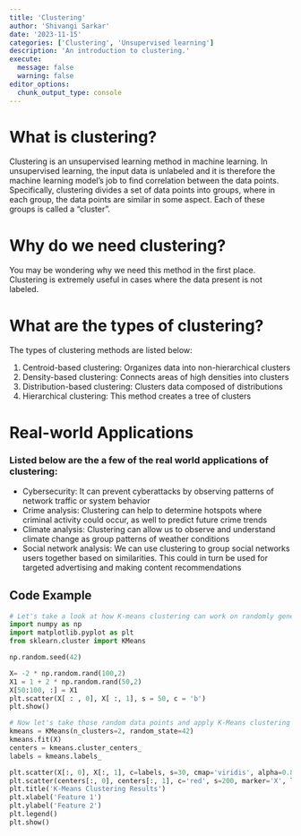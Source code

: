 ```yaml
---
title: 'Clustering'
author: 'Shivangi Sarkar'
date: '2023-11-15'
categories: ['Clustering', 'Unsupervised learning']
description: 'An introduction to clustering.'
execute: 
  message: false
  warning: false
editor_options: 
  chunk_output_type: console
---
```


# What is clustering?

Clustering is an unsupervised learning method in machine learning. In unsupervised learning, the input data is unlabeled and it is therefore the machine learning model’s job to find correlation between the data points. Specifically, clustering divides a set of data points into groups, where in each group, the data points are similar in some aspect. Each of these groups is called a “cluster”.

# Why do we need clustering?

You may be wondering why we need this method in the first place. Clustering is extremely useful in cases where the data present is not labeled.

# What are the types of clustering?

The types of clustering methods are listed below:

1. Centroid-based clustering: Organizes data into non-hierarchical clusters
2. Density-based clustering: Connects areas of high densities into clusters
3. Distribution-based clustering: Clusters data composed of distributions
4. Hierarchical clustering: This method creates a tree of clusters

# Real-world Applications

### Listed below are the a few of the real world applications of clustering:

* Cybersecurity: It can prevent cyberattacks by observing patterns of network traffic or system behavior
* Crime analysis: Clustering can help to determine hotspots where criminal activity could occur, as well to predict future crime trends
* Climate analysis: Clustering can allow us to observe and understand climate change as group patterns of weather conditions
* Social network analysis: We can use clustering to group social networks users together based on similarities. This could in turn be used for targeted advertising and making content recommendations

## Code Example
```python
# Let's take a look at how K-means clustering can work on randomly generated data
import numpy as np
import matplotlib.pyplot as plt
from sklearn.cluster import KMeans

np.random.seed(42)

X= -2 * np.random.rand(100,2)
X1 = 1 + 2 * np.random.rand(50,2)
X[50:100, :] = X1
plt.scatter(X[ : , 0], X[ :, 1], s = 50, c = 'b')
plt.show()
```
```python
# Now let's take those random data points and apply K-Means clustering to them
kmeans = KMeans(n_clusters=2, random_state=42)
kmeans.fit(X)
centers = kmeans.cluster_centers_
labels = kmeans.labels_

plt.scatter(X[:, 0], X[:, 1], c=labels, s=30, cmap='viridis', alpha=0.8)
plt.scatter(centers[:, 0], centers[:, 1], c='red', s=200, marker='X', label='Cluster Centers')
plt.title('K-Means Clustering Results')
plt.xlabel('Feature 1')
plt.ylabel('Feature 2')
plt.legend()
plt.show()
```